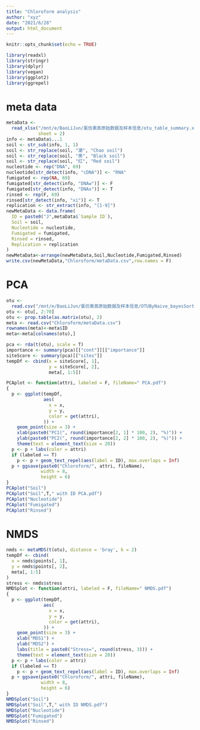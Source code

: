 ```yaml
---
title: "Chloroform analysis"
author: "xyz"
date: "2021/6/28"
output: html_document
---
```


```r
knitr::opts_chunk$set(echo = TRUE)
```

```r
library(readxl)
library(stringr)
library(dplyr)
library(vegan)
library(ggplot2)
library(ggrepel)
```

# meta data

```r
metaData <-
  read_xlsx("/mnt/e/BaoLiJun/氯仿熏蒸原始数据及样本信息/otu_table_summary.xlsx",
            sheet = 2)
info <- metaData$...1
soil <- str_sub(info, 1, 1)
soil <- str_replace(soil, "潮", "Chao soil")
soil <- str_replace(soil, "黑", "Black soil")
soil <- str_replace(soil, "红", "Red soil")
nucleotide <- rep("DNA", 69)
nucleotide[str_detect(info, "cDNA")] <- "RNA"
fumigated <- rep(NA, 69)
fumigated[str_detect(info, "DNAw")] <- F
fumigated[str_detect(info, "DNAx")] <- T
rinsed <- rep(F, 69)
rinsed[str_detect(info, "xi")] <- T
replication <- str_extract(info, "[1-9]")
newMetaData <- data.frame(
  ID = paste0("J",metaData$`Sample ID`),
  Soil = soil,
  Nucleotide = nucleotide,
  Fumigated = fumigated,
  Rinsed = rinsed,
  Replication = replication
)
newMetaData<-arrange(newMetaData,Soil,Nucleotide,Fumigated,Rinsed)
write.csv(newMetaData,"Chloroform/metaData.csv",row.names = F)
```

# PCA

```r
otu <-
  read.csv("/mnt/e/BaoLiJun/氯仿熏蒸原始数据及样本信息/OTUByNaive_bayesSortByOneMore.csv")
otu <- otu[, 2:70]
otu <- prop.table(as.matrix(otu), 2)
meta <- read.csv("Chloroform/metaData.csv")
rownames(meta)<-meta$ID
meta<-meta[colnames(otu),]

pca <- rda(t(otu), scale = T)
importance <- summary(pca)[["cont"]][["importance"]]
siteScore <- summary(pca)[["sites"]]
tempDf <- cbind(x = siteScore[, 1],
                y = siteScore[, 2],
                meta[, 1:5])

PCAplot <- function(attri, labeled = F, fileName=" PCA.pdf")
{
  p <- ggplot(tempDf,
              aes(
                x = x,
                y = y,
                color = get(attri),
              )) +
    geom_point(size = 3) +
    xlab(paste0("PC1(", round(importance[2, 1] * 100, 2), "%)")) +
    ylab(paste0("PC2(", round(importance[2, 2] * 100, 2), "%)")) +
    theme(text = element_text(size = 20))
  p <- p + labs(color = attri)
  if (labeled == T)
    p <- p + geom_text_repel(aes(label = ID), max.overlaps = Inf)
  p + ggsave(paste0("Chloroform/", attri, fileName),
             width = 8,
             height = 6)
}
PCAplot("Soil")
PCAplot("Soil",T," with ID PCA.pdf")
PCAplot("Nucleotide")
PCAplot("Fumigated")
PCAplot("Rinsed")
```

# NMDS

```r
nmds <- metaMDS(t(otu), distance = 'bray', k = 2)
tempDf <- cbind(
  x = nmds$points[, 1],
  y = nmds$points[, 2],
  meta[, 1:5]
)
stress <- nmds$stress
NMDSplot <- function(attri, labeled = F, fileName=" NMDS.pdf")
{
  p <- ggplot(tempDf,
              aes(
                x = x,
                y = y,
                color = get(attri),
              )) +
    geom_point(size = 3) +
    xlab("MDS1") +
    ylab("MDS2") +
    labs(title = paste0("Stress=", round(stress, 3))) +
    theme(text = element_text(size = 20))
  p <- p + labs(color = attri)
  if (labeled == T)
    p <- p + geom_text_repel(aes(label = ID), max.overlaps = Inf)
  p + ggsave(paste0("Chloroform/", attri, fileName),
             width = 8,
             height = 6)
}
NMDSplot("Soil")
NMDSplot("Soil",T," with ID NMDS.pdf")
NMDSplot("Nucleotide")
NMDSplot("Fumigated")
NMDSplot("Rinsed")
```

